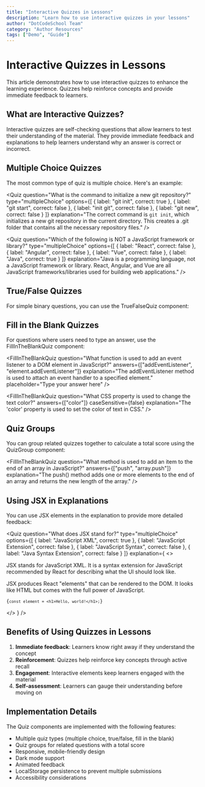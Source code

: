 ```yaml
---
title: "Interactive Quizzes in Lessons"
description: "Learn how to use interactive quizzes in your lessons"
author: "DotCodeSchool Team"
category: "Author Resources"
tags: ["Demo", "Guide"]
---
```


# Interactive Quizzes in Lessons

This article demonstrates how to use interactive quizzes to enhance the learning experience. Quizzes help reinforce concepts and provide immediate feedback to learners.

## What are Interactive Quizzes?

Interactive quizzes are self-checking questions that allow learners to test their understanding of the material. They provide immediate feedback and explanations to help learners understand why an answer is correct or incorrect.

## Multiple Choice Quizzes

The most common type of quiz is multiple choice. Here's an example:

<Quiz
  question="What is the command to initialize a new git repository?"
  type="multipleChoice"
  options={[
    { label: "git init", correct: true },
    { label: "git start", correct: false },
    { label: "init git", correct: false },
    { label: "git new", correct: false }
  ]}
  explanation="The correct command is `git init`, which initializes a new git repository in the current directory. This creates a .git folder that contains all the necessary repository files."
/>

<Quiz
  question="Which of the following is NOT a JavaScript framework or library?"
  type="multipleChoice"
  options={[
    { label: "React", correct: false },
    { label: "Angular", correct: false },
    { label: "Vue", correct: false },
    { label: "Java", correct: true }
  ]}
  explanation="Java is a programming language, not a JavaScript framework or library. React, Angular, and Vue are all JavaScript frameworks/libraries used for building web applications."
/>

## True/False Quizzes

For simple binary questions, you can use the TrueFalseQuiz component:

<TrueFalseQuiz
  question="React is a JavaScript library developed by Facebook."
  correct={true}
  explanation="React is indeed a JavaScript library that was developed by Facebook (now Meta) for building user interfaces."
/>

<TrueFalseQuiz
  question="TypeScript is a replacement for JavaScript that cannot be used in web browsers."
  correct={false}
  explanation="TypeScript is a superset of JavaScript that adds static typing, but it compiles down to JavaScript and can be used anywhere JavaScript can be used, including web browsers."
/>

## Fill in the Blank Quizzes

For questions where users need to type an answer, use the FillInTheBlankQuiz component:

<FillInTheBlankQuiz
  question="What function is used to add an event listener to a DOM element in JavaScript?"
  answers={["addEventListener", "element.addEventListener"]}
  explanation="The addEventListener method is used to attach an event handler to a specified element."
  placeholder="Type your answer here"
/>

<FillInTheBlankQuiz
  question="What CSS property is used to change the text color?"
  answers={["color"]}
  caseSensitive={false}
  explanation="The 'color' property is used to set the color of text in CSS."
/>

## Quiz Groups

You can group related quizzes together to calculate a total score using the QuizGroup component:

<QuizGroup title="JavaScript Fundamentals Quiz" description="Test your knowledge of JavaScript basics">
  <Quiz
    question="Which of the following is a primitive data type in JavaScript?"
    type="multipleChoice"
    options={[
      { label: "Array", correct: false },
      { label: "Object", correct: false },
      { label: "String", correct: true },
      { label: "Function", correct: false }
    ]}
    explanation="String is a primitive data type in JavaScript. The primitive data types are: string, number, boolean, null, undefined, symbol, and bigint."
  />
  
  <TrueFalseQuiz
    question="JavaScript is a statically typed language."
    correct={false}
    explanation="JavaScript is a dynamically typed language, which means variable types are determined at runtime, not at compile time."
  />
  
  <FillInTheBlankQuiz
    question="What method is used to add an item to the end of an array in JavaScript?"
    answers={["push", "array.push"]}
    explanation="The push() method adds one or more elements to the end of an array and returns the new length of the array."
  />
</QuizGroup>

## Using JSX in Explanations

You can use JSX elements in the explanation to provide more detailed feedback:

<Quiz
  question="What does JSX stand for?"
  type="multipleChoice"
  options={[
    { label: "JavaScript XML", correct: true },
    { label: "JavaScript Extension", correct: false },
    { label: "JavaScript Syntax", correct: false },
    { label: "Java Syntax Extension", correct: false }
  ]}
  explanation={
    <>
      <p>JSX stands for JavaScript XML. It is a syntax extension for JavaScript recommended by React for describing what the UI should look like.</p>
      <p>JSX produces React "elements" that can be rendered to the DOM. It looks like HTML but comes with the full power of JavaScript.</p>
      <pre><code>{`const element = <h1>Hello, world!</h1>;`}</code></pre>
    </>
  }
/>

## Benefits of Using Quizzes in Lessons

1. **Immediate feedback**: Learners know right away if they understand the concept
2. **Reinforcement**: Quizzes help reinforce key concepts through active recall
3. **Engagement**: Interactive elements keep learners engaged with the material
4. **Self-assessment**: Learners can gauge their understanding before moving on

## Implementation Details

The Quiz components are implemented with the following features:

- Multiple quiz types (multiple choice, true/false, fill in the blank)
- Quiz groups for related questions with a total score
- Responsive, mobile-friendly design
- Dark mode support
- Animated feedback
- LocalStorage persistence to prevent multiple submissions
- Accessibility considerations

